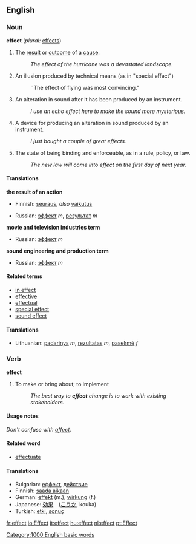 ==English==

===Noun===
'''effect'''  (''plural:'' [[effects]])
#The [[result]] or [[outcome]] of a [[cause]].
#:''The effect of the hurricane was a devastated landscape.''
# {{film}} An illusion produced by technical means (as in "special effect")
#:''The effect of flying was most convincing."
# {{soundeng}} An alteration in sound after it has been produced by an instrument.
#: ''I use an echo effect here to make the sound more mysterious.''
# {{soundeng}} A device for producing an alteration in sound produced by an instrument.
#: ''I just bought a couple of great effects.''
# The state of being binding and enforceable, as in a rule, policy, or law.
#:''The new law will come into effect on the first day of next year.''

====Translations====
'''the result of an action'''
{{top}}
<!--Put translations for languages from A to I here-->
*Finnish: [[seuraus]], ''also'' [[vaikutus]]
{{mid}}
<!--Put translations for languages from J to Z here-->
*Russian: [[эффект]] ''m'', [[результат]] ''m''
{{bottom}}

'''movie and television industries term'''
{{top}}
<!--Put translations for languages from A to I here-->
{{mid}}
<!--Put translations for languages from J to Z here-->
*Russian: [[эффект]] ''m''
{{bottom}}

'''sound engineering and production term'''
{{top}}
<!--Put translations for languages from A to I here-->
{{mid}}
<!--Put translations for languages from J to Z here-->
*Russian: [[эффект]] ''m''
{{bottom}}

====Related terms====
*[[in effect]]
*[[effective]]
*[[effectual]]
*[[special effect]]
*[[sound effect]]

====Translations====
{{checktrans}}
*Lithuanian: [[padarinys]] ''m'', [[rezultatas]] ''m'', [[pasekmė]] ''f''

===Verb===
'''effect'''

#To make or bring about; to implement
#: ''The best way to '''effect''' change is to work with existing stakeholders.''


====Usage notes====
''Don't confuse with [[affect]].''

====Related word====
*[[effectuate]]

====Translations====
*Bulgarian: [[еффект]], [[действие]]
*Finnish: [[saada aikaan]]
*German: [[effekt]] (m.), [[wirkung]] (f.)
*Japanese: [[効果]]　([[こうか]], kouka)
*Turkish: [[etki]], [[sonuç]]

[[Category:1000 English basic words]]

[[fr:effect]]
[[io:Effect]]
[[it:effect]]
[[hu:effect]]
[[nl:effect]]
[[pt:Effect]]